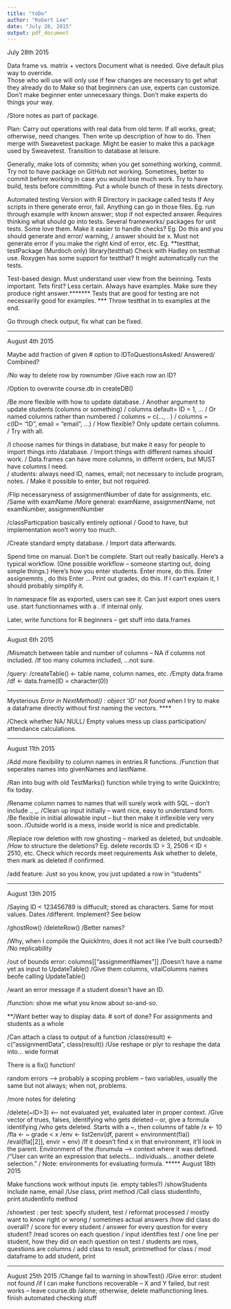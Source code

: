 ```yaml
---
title: "toDo"
author: "Robert Lee"
date: "July 28, 2015"
output: pdf_document
---
```


July 28th 2015

Data frame vs. matrix + vectors
Document what is needed.
      Give default plus way to override.  
      Those who will use will only use if few changes are necessary to get what they already do to 
      Make so that beginners can use, experts can customize.
            Don't make beginner enter unnecessary things.  Don't make experts do things your way.
      
/Store notes as part of package.      

Plan:
      Carry out operations with real data from old term.  If all works, great; otherwise, need changes.
      Then write up description of how to do.
      Then merge with Sweavetest package. 
      Might be easier to make this a package used by Sweavetest.
            Transition to database at leisure.

Generally, make lots of commits; when you get something working, commit.
Try not to have package on GitHub not working.
      Sometimes, better to commit before working in case you would lose much work.
      Try to have build, tests before committing.
            Put a whole bunch of these in tests directory.
      
Automated testing
Version with R
      Directory in package called tests
            If Any scripts in there generate error, fail.
            Anything can go in those files.
            Eg. run through example with known answer; stop if not expected answer.
      Requires thinking what should go into tests.
Several frameworks/ packages for unit tests.
      Some love them.
      Make it easier to handle checks?
      Eg. Do this and you should generate and error/ warning, / answer should be x.
            Must not generate error if you make the right kind of error, etc.
      Eg. **testthat, testPackage (Murdoch only)
      library(testthat)
Check with Hadley on testthat use.
Roxygen has some support for testthat?
It might automatically run the tests.
      

Test-based design.
Must understand user view from the beinning.
Tests important.  Tets first?  Less certain.
      Always have examples.  Make sure they produce right answer.*******
Tests that are good for testing are not necessarily good for examples.  ***
      Throw testthat in to examples at the end.
      
Go through check output, fix what can be fixed.
        

********


August 4th 2015

Maybe add fraction of given # option to IDToQuestionsAsked/ Answered/ Combined?


/No way to delete row by rownumber
/Give each row an ID?

/Option to overwrite course.db in createDB()

/Be more flexible with how to update database.
/      Another argument to update students (columns or something)
/      columns default= ID = 1, ...
/      Or named columns rather than numbered
/            columns = c(..., . )
/      columns = c(ID= "ID", email = "email", ...)
/      How flexible?  Only update certain columns.
/            Try with all.

/I choose names for things in database, but make it easy for people to import things into /database.
/      Import things with different names should work.
/      Data.frames can have more columns, in differnt orders, but MUST have columns I need.  
/      students: always need ID, names, email; not necessary to include program, notes.
/            Make it possible to enter, but not required.
            
/Flip necessaryness of assignmentNumber of date for assignments, etc.
/Same with examName
/More general: examName, assignmentName, not examNumber, assignmentNumber

/classParticpation basically entirely optional
/      Good to have, but implementation won't worry too much.



/Create standard empty database.
/      Import data afterwards.
      
      
Spend time on manual.
      Don't be complete.
      Start out really basically.
      Here's a typical workflow. (One possible workflow -- someone starting out, doing simple things.)
            Here's how you enter students.
                  Enter more, do this.
            Enter assignemnts , do this
            Enter ...
            Print out grades, do this.
      If I can't explain it, I should probably simplify it.

In namespace file as exported, users can see it.
      Can just export ones users use.
      start functionnames with a . if internal only.
      
      
Later, write functions for R beginners -- get stuff into data.frames

***********

August 6th 2015

/Mismatch between table and number of columns -- NA if columns not included.
/If too many columns included, ...not sure.

/query:
/createTable() <- table name, column names, etc.
/Empty data.frame
/df <- data.frame(ID = character(0))

****
Mysterious 
*Error in NextMethod() : object 'ID' not found*
when I try to make a dataframe directly without first naming the vectors.
****

/Check whether NA/ NULL/ Empty values mess up class participation/ attendance calculations.


****
August 11th 2015

/Add more flexibility to column names in entries.R functions.
/Function that seperates names into givenNames and lastName.

/Ran into bug with old TestMarks() function while trying to write QuickIntro; fix today.

/Rename column names to names that will surely work with SQL -- don't include \., \_.
/Clean up input initially -- want nice, easy to understand form.
/Be flexible in initial allowable input -- but then make it inflexible very very soon.
/Outside world is a mess, inside world is nice and predictable.

/Replace row deletion with row ghosting -- marked as deleted, but undoable.
/How to structure the deletions?
      Eg. delete records ID > 3, 2506 < ID  < 2510, etc.
      Check which records meet requirements
      Ask whether to delete, then mark as deleted if confirmed.

/add feature:  Just so you know, you just updated a row in "students"

*****
August 13th 2015

/Saying ID < 123456789 is diffucult; stored as characters.  Same for most values.  Dates /different.  Implement? See below

/ghostRow()
/deleteRow()
/Better names?

/Why, when I compile the QuickIntro, does it not act like I've built coursedb?
/No replicability

/out of bounds error: columns[["assignmentNames"]]
/Doesn't have a name yet as input to UpdateTable()
/Give them columns, vitalColumns names beofe calling UpdateTable()

/want an error message if a student doesn't have an ID.

/function: show me what you know about so-and-so.

**/Want better way to display data. # sort of done?  For assignments and students as a whole

/Can attach a class to output of a function
/class(result) <- c("assignmentData", class(result))
/Use reshape or plyr to reshape the data into... wide format

There is a fix() function!


random errors --> probably a scoping problem -- two variables, usually the same but not always; when not, problems.

/more notes for deleting

/delete(~ID>3)  <-- not evaluated yet, evaluated later in proper context. 
/Give vector of trues, falses, identifying who gets deleted -- or, give a formula identifying /who gets deleted.  Starts with a ~, then columns of table
/x <- 10
/fla <- ~ grade < x
/env <- list2env(df, parent = environment(fla))
/eval(fla[[2]], envir = env)
/If it doesn't find x in that environment, it'll look in the parent.  Environment of the /forumula --> context where it was defined.
/"User can write an expression that selects... individuals... another delete selection."
/     Note: environments for evaluating formula.
*****
August 18th 2015

Make functions work without inputs (ie. empty tables?)
/showStudents include name, email
/Use class, print method
/Call class studentInfo, print.studentInfo method

/showtest : per test: specify student, test
/      reformat processed 
/      mostly want to know right or wrong
/            sometimes actual answers
/how did class do overall?
/      score for every student
/      answer for every question for every student?
/read scores on each question
/      input identifies test
/            one line per student, how they did on each question on test
/            students are rows, questions are columns
/            add class to result, printmethod for class
/            mod dataframe to add student, print
            
******
August 25th 2015
/Change fail to warning in showTest()
/Give error: student not found
/if I can make functions recoverable -- X and Y  failed, but rest works -- leave course.db /alone; otherwise, delete malfunctioning lines.
finish automated checking stuff